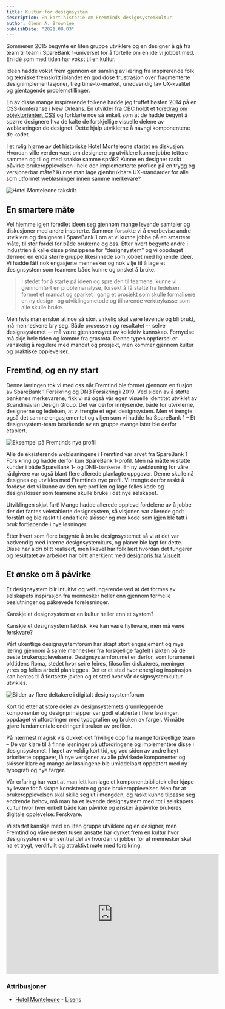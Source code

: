 ```yaml
---
title: Kultur for designsystem
description: En kort historie om Fremtinds designsystemkultur
author: Glenn A. Brownlee
publishDate: "2021.08.03"
---
```


<Ingress>Sommeren 2015 begynte en liten gruppe utviklere og en designer å gå fra team til team i SpareBank 1-universet for å fortelle om en idé vi jobbet med. En idé som med tiden har vokst til en kultur.</Ingress>

Ideen hadde vokst frem gjennom en samling av læring fra inspirerende folk og tekniske fremskritt iblandet en god dose frustrasjon over fragmenterte designimplementasjoner, treg time-to-market, unødvendig lav UX-kvalitet og gjentagende problemstillinger.

En av disse mange inspirerende folkene hadde jeg truffet høsten 2014 på en CSS-konferanse i New Orleans. En utvikler fra CBC holdt et [foredrag om objektorientert CSS](https://www.slideshare.net/JamieStrachan/oocss-in-the-real-world-revisited) og forklarte noe så enkelt som at de hadde begynt å spørre designere hva de kalte de forskjellige visuelle delene av webløsningen de designet. Dette hjalp utviklerne å navngi komponentene de kodet.

I et rolig hjørne av det historiske Hotel Monteleone startet en diskusjon: Hvordan ville verden vært om designere og utviklere kunne jobbe tettere sammen og til og med snakke samme språk? Kunne en designer raskt påvirke brukeropplevelsen i hele den implementerte profilen på en trygg og versjonerbar måte? Kunne man lage gjenbrukbare UX-standarder for alle som utformet webløsninger innen samme merkevare?

![Hotel Monteleone takskilt](/assets/blog/kultur/hotel-monteleone.jpg)

## En smartere måte

Vel hjemme igjen foredlet ideen seg gjennom mange levende samtaler og diskusjoner med andre inspirerte. Sammen forsøkte vi å overbevise andre utviklere og designere i SpareBank 1 om at vi kunne jobbe på en smartere måte, til stor fordel for både brukerne og oss. Etter hvert begynte andre i industrien å kalle disse prinsippene for “designsystem” og vi oppdaget dermed en enda større gruppe likesinnede som jobbet med lignende ideer. Vi hadde fått nok engasjerte mennesker og nok vilje til å lage et designsystem som teamene både kunne og ønsket å bruke.

> I stedet for å starte på ideen og spre den til teamene, kunne vi gjennomført en problemanalyse, forsøkt å få støtte fra ledelsen, formet et mandat og sparket i gang et prosjekt som skulle formalisere en ny design- og utviklingsmetode og tilhørende verktøykasse som alle skulle bruke.

Men hvis man ønsker at noe så stort virkelig skal være levende og bli brukt, må menneskene bry seg. Både prosessen og resultatet -- selve designsystemet -- må være gjennomsyret av kollektiv kunnskap. Fornyelse må skje hele tiden og komme fra grasrota. Denne typen oppførsel er vanskelig å regulere med mandat og prosjekt, men kommer gjennom kultur og praktiske opplevelser.

## Fremtind, og en ny start

Denne læringen tok vi med oss når Fremtind ble formet gjennom en fusjon av SpareBank 1 Forsikring og DNB Forsikring i 2019. Ved siden av å støtte bankenes merkevarene, fikk vi nå også vår egen visuelle identitet utviklet av Scandinavian Design Group. Det var derfor innlysende, både for utviklerne, designerne og ledelsen, at vi trengte et eget designsystem. Men vi trengte også det samme engasjementet og viljen som vi hadde fra SpareBank 1 – Et designsystem-team bestående av en gruppe evangelister ble derfor etablert.

![Eksempel på Fremtinds nye profil](/assets/blog/kultur/fremtind-profil.png)

Alle de eksisterende webløsningene i Fremtind var arvet fra SpareBank 1 Forsikring og hadde derfor kun SpareBank 1-profil. Men nå måtte vi støtte kunder i både SpareBank 1- og DNB-bankene. En ny webløsning for våre rådgivere var også blant flere allerede planlagte oppgaver. Denne skulle nå designes og utvikles med Fremtinds nye profil. Vi trengte derfor raskt å fordøye det vi kunne av den nye profilen og lage felles kode og designskisser som teamene skulle bruke i det nye selskapet.

Utviklingen skjøt fart! Mange hadde allerede opplevd fordelene av å jobbe der det fantes veletablerte designsystem,
så visjonen var allerede godt forstått og ble raskt til enda flere skisser og mer kode som igjen ble tatt i bruk fortløpende i nye løsninger.

Etter hvert som flere begynte å bruke designsystemet så vi at det var nødvendig med interne designsystemkurs, og planer ble lagt for dette. Disse har aldri blitt realisert, men likevel har folk lært hvordan det fungerer og resultatet av arbeidet har blitt anerkjent med [designpris fra Visuelt](https://www.grafill.no/visuelt/vinnere/2021/digital-design/designsystemer/designsystem-jokul).

## Et ønske om å påvirke

Et designsystem blir intuitivt og velfungerende ved at det formes av selskapets inspirasjon fra mennesker heller enn gjennom formelle beslutninger og påkrevede forelesninger.

Kanskje et designsystem er en kultur heller enn et system?

Kanskje et designsystem faktisk ikke kan være hyllevare, men må være ferskvare?

Vårt ukentlige designsystemforum har skapt stort engasjement og mye læring gjennom å samle mennesker fra forskjellige fagfelt i jakten på de beste brukeropplevelsene. Designsystemforumet er derfor, som forumene i oldtidens Roma, stedet hvor seire feires, filosofier diskuteres, meninger ytres og felles arbeid planlegges. Det er et sted hvor energi og inspirasjon kan hentes til å fortsette jakten og et sted hvor vår designsystemkultur utvikles.

![Bilder av flere deltakere i digitalt designsystemforum](/assets/blog/kultur/MicrosoftTeams-image.png)

Kort tid etter at store deler av designsystemets grunnleggende komponenter og designprinsipper var godt etablerte i flere løsninger, oppdaget vi utfordringer med typografien og bruken av farger. Vi måtte gjøre fundamentale endringer i bruken av profilen.

På nærmest magisk vis dukket det frivillige opp fra mange forskjellige team – De var klare til å finne løsninger på utfordringene og implementere disse i designsystemet. I løpet av veldig kort tid, og ved siden av andre høyt prioriterte oppgaver, lå nye versjoner av alle påvirkede komponenter og skisser klare og mange av løsningene ble umiddelbart oppdatert med ny typografi og nye farger.

Vår erfaring har vært at man lett kan lage et komponentbibliotek eller kjøpe hyllevare for å skape konsistente og gode brukeropplevelser. Men for at brukeropplevelsen skal skille seg ut i mengden, og raskt kunne tilpasse seg endrende behov, må man ha et levende designsystem med rot i selskapets kultur hvor hver enkelt både kan påvirke og ønsker å påvirke brukeres digitale opplevelse: Ferskvare.

Vi startet kanskje med en liten gruppe utviklere og en designer, men Fremtind og våre nesten tusen ansatte har dyrket frem en kultur hvor designsystem er en sentral del av hvordan vi jobber for at mennesker skal ha et trygt, verdifullt og attraktivt møte med forsikring.

<iframe width="560" height="315" src="https://www.youtube.com/embed/paPkOTZxf08" title="YouTube video player" frameborder="0" allow="accelerometer; autoplay; clipboard-write; encrypted-media; gyroscope; picture-in-picture" allowfullscreen></iframe>

### Attribusjoner
- [Hotel Monteleone](https://www.google.com/url?sa=i&url=https%3A%2F%2Fwww.yourgolftravel.com%2Fhotel-monteleone&psig=AOvVaw198f8PG3Zspr6LcXi4k6-8&ust=1628324149206000&source=images&cd=vfe&ved=0CAwQjhxqFwoTCIjZ5qr6m_ICFQAAAAAdAAAAABAD) - [Lisens](https://creativecommons.org/licenses/by-nc-nd/4.0/legalcode)
